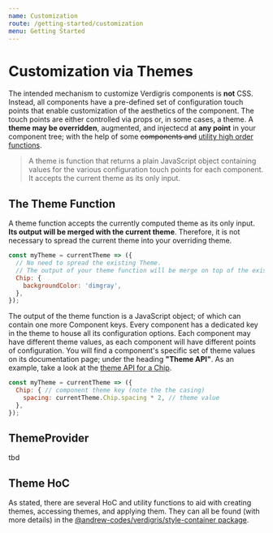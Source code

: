 ```yaml
---
name: Customization
route: /getting-started/customization
menu: Getting Started
---
```


# Customization via Themes
The intended mechanism to customize Verdigris components is **not** CSS. Instead, all components have a pre-defined set of configuration touch points that enable customization of the aesthetics of the component. The touch points are either controlled via props or, in some cases, a theme. A **theme may be overridden**, augmented, and injectecd at **any point** in your component tree; with the help of some ~~components and~~ [utility high order functions](/packages/style-container#applytheme-hoc).

> A theme is function that returns a plain JavaScript object containing values for the various configuration touch points for each component. It accepts the current theme as its only input.

## The Theme Function
A theme function accepts the currently computed theme as its only input. **Its output will be merged with the current theme**. Therefore, it is not necessary to spread the current theme into your overriding theme.

```js
const myTheme = currentTheme => ({
  // No need to spread the existing Theme.
  // The output of your theme function will be merge on top of the existing theme.
  Chip: {
    backgroundColor: 'dimgray',
  },
});
```

The output of the theme function is a JavaScript object; of which can contain one more Component keys. Every component has a dedicated key in the theme to house all its configuration options. Each component may have different theme values, as each component will have different points of configuration. You will find a component's specific set of theme values on its documentation page; under the heading **"Theme API"**. As an example, take a look at the [theme API for a Chip](/packages/chip/components/chip#theme-api).

```js
const myTheme = currentTheme => ({
  Chip: { // component theme key (note the the casing)
    spacing: currentTheme.Chip.spacing * 2, // theme value
  },
});
```

## ThemeProvider
tbd

## Theme HoC
As stated, there are several HoC and utility functions to aid with creating themes, accessing themes, and applying them. They can all be found (with more details) in the [@andrew-codes/verdigris/style-container package](/packages/style-container#applytheme-hoc).
